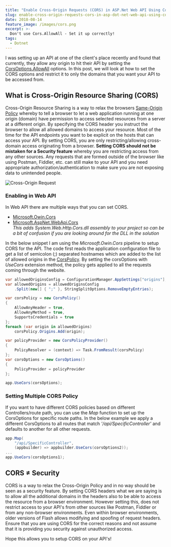 ```yaml
---
title: "Enable Cross-Origin Requests (CORS) in ASP.Net Web API Using CorsOptions"
slug: enable-cross-origin-requests-cors-in-asp-dot-net-web-api-using-corsoptions
date: 2018-08-14
feature_image: /images/cors.png
excerpt: >-
  Don't use Cors.AllowAll - Set it up correctly!
tags:
  - Dotnet
---
```

I was setting up an API at one of the client's place recently and found that currently, they allow any origin to hit their API by setting the [CorsOptions.AllowAll](https://msdn.microsoft.com/en-us/library/dn450212\(v=vs.113\).aspx) options. In this post, we will look at how to set the CORS options and restrict it to only the domains that you want your API to be accessed from.

## What is Cross-Origin Resource Sharing (CORS)

Cross-Origin Resource Sharing is a way to relax the browsers [Same-Origin Policy](https://developer.mozilla.org/en-US/docs/Web/Security/Same-origin_policy) whereby to tell a browser to let a web application running at one origin (domain) have permission to access selected resources from a server at a different origin. By specifying the CORS header you instruct the browser to allow all allowed domains to access your resource. Most of the time for the API endpoints you want to be explicit on the hosts that can access your API. By setting CORS, you are only restricting/allowing cross-domain access originating from a browser. **Setting CORS should not be mistaken for a Security feature** whereby you are restricting access from any other sources. Any requests that are formed outside of the browser like using Postman, Fiddler, etc. can still make to your API and you need appropriate authorization/authentication to make sure you are not exposing data to unintended people.

![Cross-Origin Request](/images/cors.png)

### Enabling in Web API

In Web API there are multiple ways that you can set CORS.

-   [Microsoft.Owin.Cors](https://www.nuget.org/packages/Microsoft.Owin.Cors/)
-   [Microsoft.AspNet.WebApi.Cors](https://www.nuget.org/packages/Microsoft.AspNet.WebApi.Cors)  
    _This adds _System.Web.Http.Cors.dll_ assembly to your project so can be a bit of confusion if you are looking around for the DLL in the solution_

In the below snippet I am using the _Microsoft.Owin.Cors_ pipeline to setup CORS for the API. The code first reads the application configuration file to get a list of semicolon (;) separated hostnames which are added to the list of allowed origins in the [CorsPolicy](https://docs.microsoft.com/en-us/previous-versions/aspnet/web-frameworks/dn726408\(v=vs.118\)). By setting the corsOptions with _UseCors_ extension method, the policy gets applied to all the requests coming through the website.

```csharp
var allowedOriginsConfig = ConfigurationManager.AppSettings["origins"];
var allowedOrigins = allowedOriginsConfig
    .Split(new[] { ";" }, StringSplitOptions.RemoveEmptyEntries);

var corsPolicy = new CorsPolicy()
{
    AllowAnyHeader = true,
    AllowAnyMethod = true,
    SupportsCredentials = true
};
foreach (var origin in allowedOrigins)
    corsPolicy.Origins.Add(origin);

var policyProvider = new CorsPolicyProvider()
{
    PolicyResolver = (context) => Task.FromResult(corsPolicy)
};
var corsOptions = new CorsOptions()
{
    PolicyProvider = policyProvider
};

app.UseCors(corsOptions);

```

### Setting Multiple CORS Policy

If you want to have different CORS policies based on different Controllers/route path, you can use the _Map_ function to set up the CorsOptions for specific route paths. In the below example we apply a different CorsOptions to all routes that match _'/api/SpecificController'_ and defaults to another for all other requests.

```csharp
app.Map(
    "/api/SpecificController",
    (appbuilder) => appbuilder.UseCors(corsOptions2));
...
app.UseCors(corsOptions1);

```

## CORS ≠ Security

CORS is a way to relax the Cross-Origin Policy and in no way should be seen as a security feature. By setting CORS headers what we are saying is to allow all the additional domains in the headers also to be able to access the resource from a browser environment. However setting this, does not restrict access to your API's from other sources like Postman, Fiddler or from any non-browser environments. Even within browser environments, older versions of Flash allows modifying and spoofing of request headers. Ensure that you are using CORS for the correct reasons and not assume that it is providing you security against unauthorized access.

Hope this allows you to setup CORS on your API's!